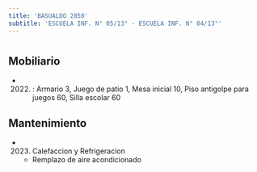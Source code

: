 ```yaml
---
title: 'BASUALDO 2850'
subtitle: 'ESCUELA INF. N° 05/13° - ESCUELA INF. N° 04/13°'
---
```


#


## Mobiliario

*  (2022) : Armario 3, Juego de patio 1, Mesa inicial 10, Piso antigolpe para juegos 60, Silla escolar 60 





## Mantenimiento

*  (2023) Calefaccion y Refrigeracion 
    + Remplazo de aire acondicionado



